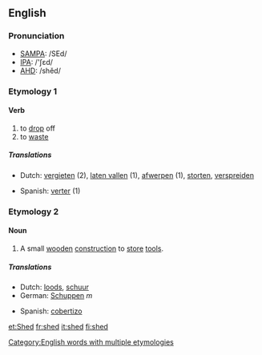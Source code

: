 ==English==
===Pronunciation===
*[[w:SAMPA|SAMPA]]: /SEd/
*[[w:IPA|IPA]]: /'ʃεd/
*[[w:AHD|AHD]]:	/shěd/

===Etymology 1===
====Verb====
{{irregverb|'''to shed'''|'''[[sheds]]'''|'''shed'''|'''shed'''|'''[[shedding]]'''}}

# to [[drop]] off
# to [[waste]]

===== Translations =====
{{top}}
*Dutch: [[vergieten]] (2), [[laten vallen]] (1), [[afwerpen]] (1), [[storten]], [[verspreiden]]
{{mid}}
*Spanish: [[verter]] (1)
{{bottom}}

===Etymology 2===
==== Noun ====
{{en-noun|shed|sheds}}
#A small [[wooden]] [[construction]] to [[store]] [[tool]]s.

=====Translations =====
{{top}}
*Dutch: [[loods]], [[schuur]]
*German: [[Schuppen]] ''m''
{{mid}}
*Spanish: [[cobertizo]]
{{bottom}}

[[Category:English words with multiple etymologies]]

[[et:Shed]]
[[fr:shed]]
[[it:shed]]
[[fi:shed]]